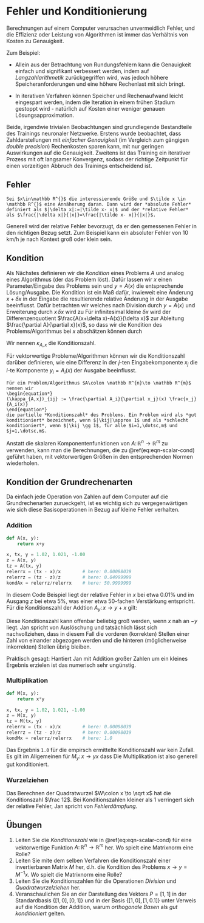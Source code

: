 # Fehler und Konditionierung

\def\kij{(\kappa_{A,x})_{ij}}
Berechnungen auf einem Computer verursachen unvermeidlich Fehler, und die Effizienz oder Leistung von Algorithmen ist immer das Verhältnis von Kosten zu Genauigkeit. 

Zum Beispiel:

 * Allein aus der Betrachtung von Rundungsfehlern kann die Genauigkeit einfach und signifikant verbessert werden, indem auf *Langzahlarithmetik* zurückgegriffen wird, was jedoch höhere Speicheranforderungen und eine höhere Rechenlast mit sich bringt.

 * In iterativen Verfahren können Speicher und Rechenaufwand leicht eingespart werden, indem die Iteration in einem frühen Stadium gestoppt wird - nat&uuml;rlich auf Kosten einer weniger genauen Lösungsapproximation.

::: {#rem-accu-iter .JHSAYS data-latex=''}
Beide, irgendwie trivialen Beobachtungen sind grundlegende Bestandteile des Trainings neuronaler Netzwerke. Erstens wurde beobachtet, dass Zahldarstellungen mit *einfacher Genauigkeit* (im Vergleich zum g&auml;ngigen *double precision*) Rechenkosten sparen kann, mit nur geringen Auswirkungen auf die Genauigkeit. Zweitens ist das Training ein iterativer Prozess mit oft langsamer Konvergenz, sodass der richtige Zeitpunkt für einen vorzeitigen Abbruch des Trainings entscheidend ist.
:::

## Fehler

```definition
Sei $x\in\mathbb R^{}$ die interessierende Größe und $\tilde x \in \mathbb R^{}$ eine Annäherung daran. Dann wird der *absolute Fehler* definiert als $|\delta x|:=|\tilde x- x|$ und der *relative Fehler* als $\frac{|\delta x|}{|x|}=\frac{|\tilde x- x|}{|x|}$.
```

::: {#rem-rel-abs-err .JHSAYS data-latex=''}
Generell wird der relative Fehler bevorzugt, da er den gemessenen Fehler in den richtigen Bezug setzt. Zum Beispiel kann ein absoluter Fehler von $10$ km/h je nach Kontext groß oder klein sein.
:::

## Kondition

Als Nächstes definieren wir die *Kondition* eines Problems $A$ und analog eines Algorithmus (der das Problem löst). Dafür lassen wir $x$ einen Parameter/Eingabe des Problems sein und $y=A(x)$ die entsprechende Lösung/Ausgabe. Die Kondition ist ein Maß dafür, inwieweit eine Änderung $x+\delta x$ in der Eingabe die resultierende relative Änderung in der Ausgabe beeinflusst. Dafür betrachten wir
\begin{equation*}
\delta y = \tilde y - y = A(\tilde x) - A(x) = A(x+\delta x) - A(x)
\end{equation*}
welches nach Division durch $y=A(x)$ und Erweiterung durch $x\,\delta x$ wird zu
\begin{equation*}
\frac{\delta y}{y} = \frac{A(x+\delta x)-A(x)}{\delta x}\frac{x}{A(x)}\frac{\delta x}{x}.
\end{equation*}
Für infinitesimal kleine $\delta x$ wird der Differenzenquotient $\frac{A(x+\delta x)-A(x)}{\delta x}$ zur Ableitung $\frac{\partial A}{\partial x}(x)$, so dass wir die Kondition des Problems/Algorithmus bei $x$ abschätzen können durch

\begin{equation}(\#eq:eqn-scalar-cond)
\frac{|\delta y|}{|y|} \leq |\frac{\partial A}{\partial x}(x)|\frac{|x|}{|A(x)|}\frac{|\delta x|}{|x|}=:\kappa_{A,x}\frac{|\delta x|}{|x|}.
\end{equation}

Wir nennen $\kappa_{A,x}$ die Konditionszahl.

Für vektorwertige Probleme/Algorithmen können wir die Konditionszahl darüber definieren, wie eine Differenz in der $j$-ten Eingabekomponente $x_j$ die $i$-te Komponente $y_i=A_i(x)$ der Ausgabe beeinflusst.

```definition
Für ein Problem/Algorithmus $A\colon \mathbb R^{n}\to \mathbb R^{m}$ nennen wir
\begin{equation*}
(\kappa_{A,x})_{ij} := \frac{\partial A_i}{\partial x_j}(x) \frac{x_j}{A_i(x)}
\end{equation*}
die partielle *Konditionszahl* des Problems. Ein Problem wird als *gut konditioniert* bezeichnet, wenn $|\kij|\approx 1$ und als *schlecht konditioniert*, wenn $|\kij \gg 1$, für alle $i=1,\dotsc,m$ und $j=1,\dotsc,m$.
```

::: {#rem-vector-valued-cond .JHSAYS data-latex=''}
Anstatt die skalaren Komponentenfunktionen von $A\colon \mathbb R^{n} \to \mathbb R^{m}$ zu verwenden, kann man die Berechnungen, die zu \@ref(eq:eqn-scalar-cond) geführt haben, mit vektorwertigen Größen in den entsprechenden Normen wiederholen.
:::

## Kondition der Grundrechenarten

Da einfach jede Operation von Zahlen auf dem Computer auf die Grundrechenarten zurueckgeht, ist es wichtig sich zu vergegenw&auml;rtigen wie sich diese Basisoperationen in Bezug auf kleine Fehler verhalten.

### Addition 

```py
def A(x, y):
    return x+y

x, tx, y = 1.02, 1.021, -1.00
z = A(x, y)
tz = A(tx, y)
relerrx = (tx - x)/x        # here: 0.00098039
relerrz = (tz - z)/z        # here: 0.04999999
kondAx = relerrz/relerrx    # here: 50.9999999
```


In diesem Code Beispiel liegt der relative Fehler in $x$ bei etwa $0.01$\% und im Ausgang $z$ bei etwa $5$\%, was einer etwa $50$-fachen Verst&auml;rkung entspricht. 
F&uuml;r die Konditionszahl der Addtion $A_y\colon x \to y+x$ gilt:
\begin{equation*}
\kappa_{A_y;x} = \frac{|x|}{|x+y|} = \frac{1}{|1+\frac{y}{x}|}.
\end{equation*}

Diese Konditionszahl kann offenbar beliebig gro&szlig; werden, wenn $x$ nah an $-y$ liegt. Jan spricht von Ausl&ouml;schung und tats&auml;chlich l&auml;sst sich nachvollziehen, dass in diesem Fall die vorderen (korrekten) Stellen einer Zahl von einander abgezogen werden und die hinteren (m&ouml;glicherweise inkorrekten) Stellen &uuml;brig bleiben.


::: {#rem-accu-iter .JHSAYS data-latex=''}
Praktisch gesagt: Hantiert Jan mit Addition gro&szlig;er Zahlen um ein kleines Ergebnis erzielen ist das numerisch sehr ung&uuml;nstig. 
:::

### Multiplikation 

```py
def M(x, y):
    return x*y

x, tx, y = 1.02, 1.021, -1.00
z = M(x, y)
tz = M(tx, y)
relerrx = (tx - x)/x        # here: 0.00098039
relerrz = (tz - z)/z        # here: 0.00098039
kondMx = relerrz/relerrx    # here: 1.0
```

Das Ergebnis `1.0` f&uuml;r die empirsch ermittelte Konditionszahl war kein Zufall. Es gilt im Allgemeinen f&uuml;r $M_y \colon x \to yx$ dass 
\begin{equation*}
\kappa_{M_y;x} = |y|\frac{|x|}{|xy|} = 1.
\end{equation*}
Die Multiplikation ist also generell gut konditioniert.

### Wurzelziehen

Das Berechnen der Quadratwurzel $W\colon x \to \sqrt x$ hat die Konditionszahl $\frac 12$. Bei Konditionszahlen kleiner als $1$ verringert sich der relative Fehler, Jan spricht von *Fehlerd&auml;mpfung*.

## Übungen

1. Leiten Sie die *Konditionszahl* wie in \@ref(eq:eqn-scalar-cond) für eine vektorwertige Funktion $A\colon \mathbb R^{n} \to \mathbb R^{m}$ her. Wo spielt eine Matrixnorm eine Rolle?
1. Leiten Sie mite dem selben Verfahren die Konditionszahl einer invertierbaren Matrix $M$ her, d.h. die Kondition des Problems $x\to y = M^{-1}x$. Wo spielt die Matrixnorm eine Rolle?
1. Leiten Sie die Konditionszahlen f&uuml;r die Operationen *Division* und *Quadratwurzelziehen* her.
1. Veranschaulichen Sie an der Darstellung des Vektors $P=[1, 1]$ in der Standardbasis $\{[1, 0], \,[0, 1]\}$ und in der Basis $\{[1, 0], \,[1, 0.1]\}$ unter Verweis auf die Kondition der Addition, warum *orthogonale Basen* als *gut konditioniert* gelten.
